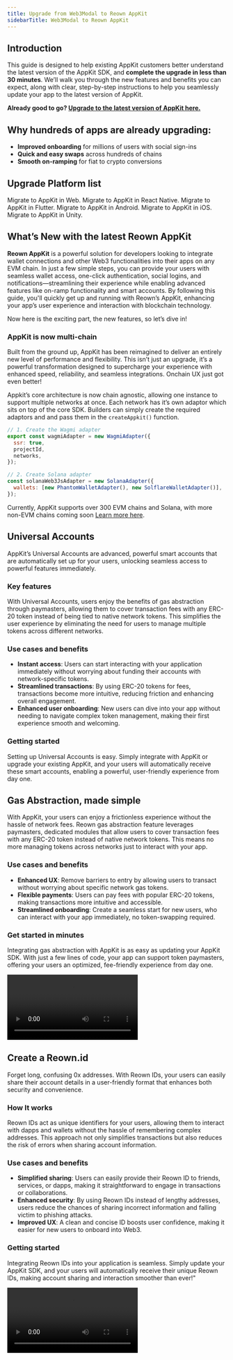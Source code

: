 ```yaml
---
title: Upgrade from Web3Modal to Reown AppKit
sidebarTitle: Web3Modal to Reown AppKit
---
```


## Introduction

This guide is designed to help existing AppKit customers better understand the latest version of the AppKit SDK, and **complete the upgrade in less than 30 minutes**. We’ll walk you through the new features and benefits you can expect, along with clear, step-by-step instructions to help you seamlessly update your app to the latest version of AppKit.

**Already good to go? [Upgrade to the latest version of AppKit here.](#upgrade-platform-list)**

## Why hundreds of apps are already upgrading:

- **Improved onboarding** for millions of users with social sign-ins
- **Quick and easy swaps** across hundreds of chains
- **Smooth on-ramping** for fiat to crypto conversions

## Upgrade Platform list

<CardGroup cols={2}>
  <Card title="Web" icon="browser" href="/appkit/upgrade/to-reown-appkit-web">
    Migrate to AppKit in Web.
  </Card>

  <Card title="React Native" icon="react" href="/appkit/upgrade/from-web3modal-react-native">
    Migrate to AppKit in React Native.
  </Card>

  <Card title="Flutter" icon="flutter" href="/appkit/upgrade/from-web3modal-flutter">
    Migrate to AppKit in Flutter.
  </Card>

  <Card title="Android" icon="android" href="/appkit/upgrade/from-web3modal-android">
    Migrate to AppKit in Android.
  </Card>

  <Card title="iOS" icon="apple" href="/appkit/upgrade/from-web3modal-ios">
    Migrate to AppKit in iOS.
  </Card>

  <Card title="Unity" icon="unity" href="/appkit/upgrade/from-web3modal-unity">
    Migrate to AppKit in Unity.
  </Card>
</CardGroup>


## What’s New with the latest Reown AppKit

**Reown AppKit** is a powerful solution for developers looking to integrate wallet connections and other Web3 functionalities into their apps on any EVM chain. In just a few simple steps, you can provide your users with seamless wallet access, one-click authentication, social logins, and notifications—streamlining their experience while enabling advanced features like on-ramp functionality and smart accounts. By following this guide, you'll quickly get up and running with Reown’s AppKit, enhancing your app’s user experience and interaction with blockchain technology.

Now here is the exciting part, the new features, so let’s dive in!

### AppKit is now multi-chain

Built from the ground up, AppKit has been reimagined to deliver an entirely new level of performance and flexibility. This isn’t just an upgrade, it’s a powerful transformation designed to supercharge your experience with enhanced speed, reliability, and seamless integrations. Onchain UX just got even better!

Appkit’s core architecture is now chain agnostic, allowing one instance to support multiple networks at once. Each network has it’s own adaptor which sits on top of the core SDK. Builders can simply create the required adaptors and and pass them in the `createAppkit()` function.

```jsx
// 1. Create the Wagmi adapter
export const wagmiAdapter = new WagmiAdapter({
  ssr: true,
  projectId,
  networks,
});

// 2. Create Solana adapter
const solanaWeb3JsAdapter = new SolanaAdapter({
  wallets: [new PhantomWalletAdapter(), new SolflareWalletAdapter()],
});
```

Currently, AppKit supports over 300 EVM chains and Solana, with more non-EVM chains coming soon [Learn more here](https://reown.com/blog/how-to-get-started-with-reown-appkit-on-any-evm-chain).

## Universal Accounts

AppKit’s Universal Accounts are advanced, powerful smart accounts that are automatically set up for your users, unlocking seamless access to powerful features immediately.

### Key features

With Universal Accounts, users enjoy the benefits of gas abstraction through paymasters, allowing them to cover transaction fees with any ERC-20 token instead of being tied to native network tokens. This simplifies the user experience by eliminating the need for users to manage multiple tokens across different networks.

### Use cases and benefits

- **Instant access**: Users can start interacting with your application immediately without worrying about funding their accounts with network-specific tokens.
- **Streamlined transactions**: By using ERC-20 tokens for fees, transactions become more intuitive, reducing friction and enhancing overall engagement.
- **Enhanced user onboarding**: New users can dive into your app without needing to navigate complex token management, making their first experience smooth and welcoming.

### Getting started

Setting up Universal Accounts is easy. Simply integrate with AppKit or upgrade your existing AppKit, and your users will automatically receive these smart accounts, enabling a powerful, user-friendly experience from day one.

## Gas Abstraction, made simple

With AppKit, your users can enjoy a frictionless experience without the hassle of network fees. Reown gas abstraction feature leverages paymasters, dedicated modules that allow users to cover transaction fees with any ERC-20 token instead of native network tokens. This means no more managing tokens across networks just to interact with your app.

### Use cases and benefits

- **Enhanced UX**: Remove barriers to entry by allowing users to transact without worrying about specific network gas tokens.
- **Flexible payments**: Users can pay fees with popular ERC-20 tokens, making transactions more intuitive and accessible.
- **Streamlined onboarding**: Create a seamless start for new users, who can interact with your app immediately, no token-swapping required.

### Get started in minutes

Integrating gas abstraction with AppKit is as easy as updating your AppKit SDK. With just a few lines of code, your app can support token paymasters, offering your users an optimized, fee-friendly experience from day one.
<Frame>
<video
  controls
  className="w-full aspect-video"
  src="/images/gas-abstraction.mp4"
></video>
</Frame>

## Create a Reown.id

Forget long, confusing 0x addresses. With Reown IDs, your users can easily share their account details in a user-friendly format that enhances both security and convenience.

### How It works

Reown IDs act as unique identifiers for your users, allowing them to interact with dapps and wallets without the hassle of remembering complex addresses. This approach not only simplifies transactions but also reduces the risk of errors when sharing account information.

### Use cases and benefits

- **Simplified sharing**: Users can easily provide their Reown ID to friends, services, or dapps, making it straightforward to engage in transactions or collaborations.
- **Enhanced security**: By using Reown IDs instead of lengthy addresses, users reduce the chances of sharing incorrect information and falling victim to phishing attacks.
- **Improved UX**: A clean and concise ID boosts user confidence, making it easier for new users to onboard into Web3.

### Getting started

Integrating Reown IDs into your application is seamless. Simply update your AppKit SDK, and your users will automatically receive their unique Reown IDs, making account sharing and interaction smoother than ever!"
<Frame>
<video
  controls
  className="w-full aspect-video"
  src="/images/reown-id.mp4"
></video>
</Frame>
